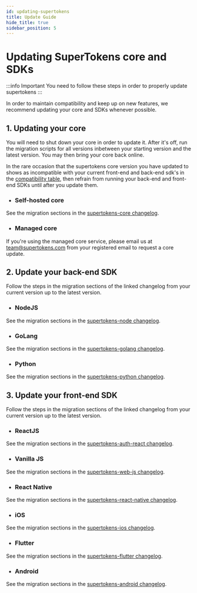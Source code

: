 ```yaml
---
id: updating-supertokens
title: Update Guide
hide_title: true
sidebar_position: 5
---
```


# Updating SuperTokens core and SDKs

:::info Important
You need to follow these steps in order to properly update supertokens
:::

In order to maintain compatibility and keep up on new features, we recommend updating your core and SDKs whenever possible.

## 1. Updating your core

You will need to shut down your core in order to update it. After it's off, run the migration scripts for all versions inbetween
your starting version and the latest version. You may then bring your core back online.

In the rare occasion that the supertokens core version you have updated to shows as incompatible with your current front-end and
back-end sdk's in the [compatibility table](/docs/references/sdks/compatibility-table), then refrain from running your back-end and front-end SDKs until after you update them.

- ### Self-hosted core
See the migration sections in the [supertokens-core changelog](https://github.com/supertokens/supertokens-core/blob/master/CHANGELOG.md).

- ### Managed core
If you're using the managed core service, please email us at team@supertokens.com from your registered email to request a core update.

## 2. Update your back-end SDK

Follow the steps in the migration sections of the linked changelog from your current version up to the latest version.

- ### NodeJS
See the migration sections in the [supertokens-node changelog](https://github.com/supertokens/supertokens-node/blob/master/CHANGELOG.md).

- ### GoLang
See the migration sections in the [supertokens-golang changelog](https://github.com/supertokens/supertokens-golang/blob/master/CHANGELOG.md).

- ### Python
See the migration sections in the [supertokens-python changelog](https://github.com/supertokens/supertokens-python/blob/master/CHANGELOG.md).

## 3. Update your front-end SDK

Follow the steps in the migration sections of the linked changelog from your current version up to the latest version.

- ### ReactJS
See the migration sections in the [supertokens-auth-react changelog](https://github.com/supertokens/supertokens-auth-react/blob/master/CHANGELOG.md).

- ### Vanilla JS
See the migration sections in the [supertokens-web-js changelog](https://github.com/supertokens/supertokens-web-js/blob/master/CHANGELOG.md).

- ### React Native
See the migration sections in the [supertokens-react-native changelog](https://github.com/supertokens/supertokens-react-native/blob/master/CHANGELOG.md).

- ### iOS
See the migration sections in the [supertokens-ios changelog](https://github.com/supertokens/supertokens-ios/blob/master/CHANGELOG.md).

- ### Flutter
See the migration sections in the [supertokens-flutter changelog](https://github.com/supertokens/supertokens-flutter/blob/master/CHANGELOG.md).

- ### Android
See the migration sections in the [supertokens-android changelog](https://github.com/supertokens/supertokens-android/blob/master/CHANGELOG.md).
